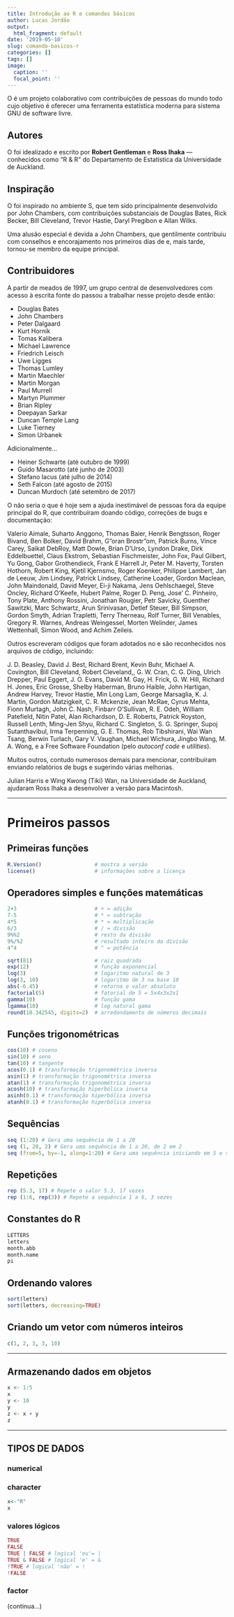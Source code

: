 ```yaml
---
title: Introdução ao R e comandos básicos
author: Lucas Jordão
output:
  html_fragment: default
date: '2019-05-10'
slug: comando-basicos-r
categories: []
tags: []
image:
  caption: ''
  focal_point: ''
---
```


O <i class="fab fa-r-project" style="color:blue"></i> é um projeto colaborativo com contribuições de pessoas do mundo todo cujo objetivo é oferecer uma ferramenta estatística moderna para sistema GNU de software livre.

## Autores

O <i class="fab fa-r-project" style="color:blue"></i> foi idealizado e escrito por **Robert Gentleman** e **Ross Ihaka** — conhecidos como "R & R" do Departamento de Estatística da Universidade de Auckland.

## Inspiração

O <i class="fab fa-r-project" style="color:blue"></i> foi inspirado no ambiente S, que tem sido principalmente desenvolvido por John Chambers, com contribuições substanciais de Douglas Bates, Rick Becker, Bill Cleveland, Trevor Hastie, Daryl Pregibon e Allan Wilks.

Uma alusão especial é devida a John Chambers, que gentilmente contribuiu com conselhos e encorajamento nos primeiros dias de <i class="fab fa-r-project" style="color:blue"></i> e, mais tarde, tornou-se membro da equipe principal.


## Contribuidores

A partir de meados de 1997, um grupo central de desenvolvedores com acesso à escrita fonte do <i class="fab fa-r-project" style="color:blue"></i> passou a trabalhar nesse projeto desde então:

- Douglas Bates  
- John Chambers  
- Peter Dalgaard  
- Kurt Hornik  
- Tomas Kalibera  
- Michael Lawrence  
- Friedrich Leisch  
- Uwe Ligges  
- Thomas Lumley  
- Martin Maechler  
- Martin Morgan  
- Paul Murrell  
- Martyn Plummer  
- Brian Ripley  
- Deepayan Sarkar  
- Duncan Temple Lang  
- Luke Tierney  
- Simon Urbanek  

Adicionalmente...  

- Heiner Schwarte (até outubro de 1999)  
- Guido Masarotto (até junho de 2003)  
- Stefano Iacus (até julho de 2014)  
- Seth Falcon (até agosto de 2015)  
- Duncan Murdoch (até setembro de 2017)  

O <i class="fab fa-r-project" style="color:blue"></i> não seria o que é hoje sem a ajuda inestimável de pessoas fora da equipe principal do R, que contribuíram doando código, correções de bugs e documentação:

Valerio Aimale, Suharto Anggono, Thomas Baier, Henrik Bengtsson, Roger Bivand,
Ben Bolker, David Brahm, G"oran Brostr"om, Patrick Burns, Vince Carey,
Saikat DebRoy, Matt Dowle, Brian D'Urso, Lyndon Drake, Dirk Eddelbuettel,
Claus Ekstrom, Sebastian Fischmeister, John Fox, Paul Gilbert,
Yu Gong, Gabor Grothendieck, Frank E Harrell Jr, Peter M. Haverty,
Torsten Hothorn, Robert King, Kjetil Kjernsmo, Roger Koenker, Philippe Lambert,
Jan de Leeuw, Jim Lindsey, Patrick Lindsey, Catherine Loader,
Gordon Maclean, John Maindonald, David Meyer, Ei-ji Nakama,
Jens Oehlschaegel, Steve Oncley, Richard O'Keefe, Hubert Palme,
Roger D. Peng, Jose' C. Pinheiro, Tony Plate, Anthony Rossini,
Jonathan Rougier, Petr Savicky, Guenther Sawitzki, Marc Schwartz,
Arun Srinivasan, Detlef Steuer, Bill Simpson, Gordon Smyth, Adrian Trapletti,
Terry Therneau, Rolf Turner, Bill Venables, Gregory R. Warnes,
Andreas Weingessel, Morten Welinder, James Wettenhall, Simon Wood, and
Achim Zeileis.

Outros escreveram códigos que foram adotados no <i class="fab fa-r-project" style="color:blue"></i> e são reconhecidos nos arquivos de código, incluindo:

J. D. Beasley, David J. Best, Richard Brent, Kevin Buhr, Michael
A. Covington, Bill Cleveland, Robert Cleveland,, G. W. Cran,
C. G. Ding, Ulrich Drepper, Paul Eggert, J. O. Evans, David M. Gay,
H. Frick, G. W. Hill, Richard H. Jones, Eric Grosse, Shelby Haberman,
Bruno Haible, John Hartigan, Andrew Harvey, Trevor Hastie, Min Long
Lam, George Marsaglia, K. J. Martin, Gordon Matzigkeit,
C. R. Mckenzie, Jean McRae, Cyrus Mehta, Fionn Murtagh, John C. Nash,
Finbarr O'Sullivan, R. E. Odeh, William Patefield, Nitin Patel, Alan
Richardson, D. E. Roberts, Patrick Royston, Russell Lenth, Ming-Jen
Shyu, Richard C. Singleton, S. G. Springer, Supoj Sutanthavibul, Irma
Terpenning, G. E. Thomas, Rob Tibshirani, Wai Wan Tsang, Berwin
Turlach, Gary V. Vaughan, Michael Wichura, Jingbo Wang, M. A. Wong,
e a Free Software Foundation (pelo *autoconf code* e *utilities*).

Muitos outros, contudo numerosos demais para mencionar, contribuíram enviando relatórios de bugs e sugerindo várias melhorias.

Julian Harris e Wing Kwong (Tiki) Wan, na Universidade de
Auckland, ajudaram Ross Ihaka a desenvolver a versão para Macintosh.

---

# Primeiros passos

## Primeiras funções

```r
R.Version()                 # mostra a versão
license()                   # informações sobre a licença
```

## Operadores simples e funções matemáticas
```r
2+3                         # + = adição
7-5                         # * = subtração
4*5                         # * = multiplicação
6/3                         # / = divisão
9%%2                        # resto da divisão
9%/%2                       # resultado inteiro da divisão
4^4                         # ^ = potência

sqrt(81)                    # raiz quadrada
exp(12)                     # função exponencial
log(3)                      # logaritmo natural de 3
log(3, 10)                  # logaritmo de 3 na base 10
abs(-6.45)                  # retorna o valor absoluto
factorial(5)                # fatorial de 5 = 5x4x3x2x1
gamma(10)                   # função gama
lgamma(10)                  # log natural gama
round(10.342545, digits=2)  # arredondamento de números decimais
```

## Funções trigonométricas
```r
cos(10) # coseno
sin(10) # seno
tan(10) # tangente
acos(0.1) # transformação trigonométrica inversa
asin(1) # transformação trigonométrica inversa
atan(1) # transformação trigonométrica inversa
acosh(10) # transformação hiperbólica inversa
asinh(0.1) # transformação hiperbólica inversa
atanh(0.1) # transformação hiperbólica inversa
```


## Sequências
```r
seq (1:20) # Gera uma sequência de 1 a 20
seq (1, 20, 2) # Gera uma sequência de 1 a 20, de 2 em 2
seq (from=5, by=-1, along=1:20) # Gera uma sequência iniciando em 5 e subtraindo -1, 20 vezes
```

## Repetições
```r
rep (5.3, 17) # Repete o valor 5.3, 17 vezes
rep (1:6, rep(3)) # Repete a sequência 1 a 6, 3 vezes
```

## Constantes do R
```r
LETTERS
letters
month.abb
month.name
pi
```

## Ordenando valores
```r
sort(letters)
sort(letters, decreasing=TRUE)
```

## Criando um vetor com números inteiros
```r
c(1, 2, 3, 3, 10)
```

---

## Armazenando dados em objetos
```r
x <- 1:5
x
y <- 10
y
z <- x + y
z
```

---

## TIPOS DE DADOS

### numerical


### character
```r
x<-"R"
x
```

### valores lógicos
```r
TRUE
FALSE
TRUE | FALSE # logical 'ou'= |
TRUE & FALSE # logical 'e' = &
!TRUE # logical 'não' = !
!FALSE
```

### factor

(continua...)